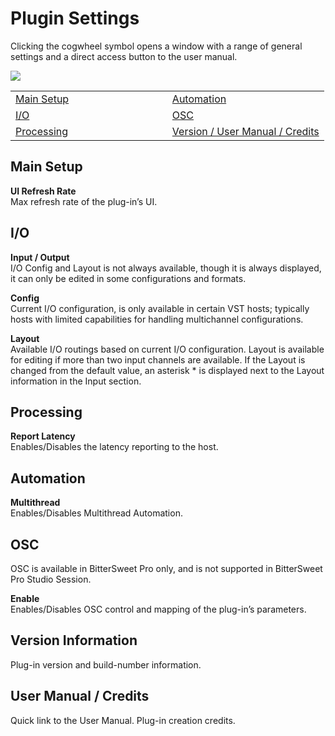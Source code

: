 # Plugin Settings

Clicking the cogwheel symbol opens a window with a range of general settings and a direct access button to the user manual.

![](https://flux-shared.s3.amazonaws.com/doc_images/Plugins/bittersweet-pro/bittersweet-pro_settings.jpg)

|                             |                                            |
|            ---              |                   ---                      |
|   [Main Setup](#main-setup) |   [Automation](#automation)                |
|   [I/O](#io)                |   [OSC](#osc)                              |   
|   [Processing](#processing) |   [Version / User Manual / Credits](#info) |


## Main Setup

**UI Refresh Rate**  
Max refresh rate of the plug-in's UI.

## I/O

**Input / Output**  
I/O Config and Layout is not always available, though it is always displayed, it can only be edited in some configurations and formats.

**Config**  
Current I/O configuration, is only available in certain VST hosts; typically hosts with limited capabilities for handling multichannel configurations.

**Layout**  
Available I/O routings based on current I/O configuration. Layout is available for editing if more than two input channels are available. If the Layout is changed from the default value, an asterisk * is displayed next to the Layout information in the Input section.

## Processing

**Report Latency**  
Enables/Disables the latency reporting to the host.

## Automation

**Multithread**  
Enables/Disables Multithread Automation.

## OSC

OSC is available in BitterSweet Pro only, and is not supported in BitterSweet Pro Studio Session.

**Enable**  
Enables/Disables OSC control and mapping of the plug-in's parameters.

## Version Information

Plug-in version and build-number information.

## User Manual / Credits

Quick link to the User Manual. Plug-in creation credits. 

